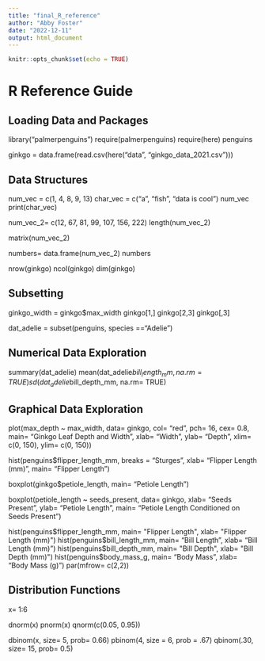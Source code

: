 ```yaml
---
title: "final_R_reference"
author: "Abby Foster"
date: "2022-12-11"
output: html_document
---
```


```r
knitr::opts_chunk$set(echo = TRUE)
```

# R Reference Guide {.tabset .tabset-pills}


## Loading Data and Packages
library("palmerpenguins")
require(palmerpenguins)
require(here)
penguins

ginkgo = data.frame(read.csv(here("data", "ginkgo_data_2021.csv")))

## Data Structures
num_vec  = c(1, 4, 8, 9, 13)
char_vec = c("a", "fish", "data is cool")
num_vec
print(char_vec)

num_vec_2= c(12, 67, 81, 99, 107, 156, 222)
length(num_vec_2)

matrix(num_vec_2)

numbers= data.frame(num_vec_2)
numbers

nrow(ginkgo)
ncol(ginkgo)
dim(ginkgo)

## Subsetting
ginkgo_width = ginkgo$max_width
ginkgo[1,]
ginkgo[2,3]
ginkgo[,3]

dat_adelie = subset(penguins, species =="Adelie")

## Numerical Data Exploration
summary(dat_adelie)
mean(dat_adelie$bill_length_mm, na.rm= TRUE)
sd(dat_adelie$bill_depth_mm, na.rm= TRUE)

## Graphical Data Exploration
plot(max_depth ~ max_width, data= ginkgo, 
  col= "red", pch= 16, cex= 0.8, main= "Ginkgo Leaf     Depth and Width", xlab= "Width", ylab= "Depth",
  xlim= c(0, 150), ylim= c(0, 150))
  
hist(penguins$flipper_length_mm, 
  breaks = "Sturges", xlab= "Flipper Length (mm)",
  main= "Flipper Length")
  
boxplot(ginkgo$petiole_length, main= "Petiole Length")
  
boxplot(petiole_length ~ seeds_present, data= ginkgo,
  xlab= "Seeds Present", ylab= "Petiole Length", main=     "Petiole Length Conditioned 
  on Seeds Present")

hist(penguins$flipper_length_mm, main= "Flipper Length", xlab= "Flipper Length (mm)")
hist(penguins$bill_length_mm, main= "Bill Length", xlab= "Bill Length (mm)")
hist(penguins$bill_depth_mm, main= "Bill Depth", xlab= "Bill Depth (mm)")
hist(penguins$body_mass_g, main= "Body Mass", xlab= "Body Mass (g)")
par(mfrow= c(2,2))

## Distribution Functions
x= 1:6

dnorm(x)
pnorm(x)
qnorm(c(0.05, 0.95))

dbinom(x, size= 5, prob= 0.66)
pbinom(4, size = 6, prob = .67)
qbinom(.30, size= 15, prob= 0.5)
